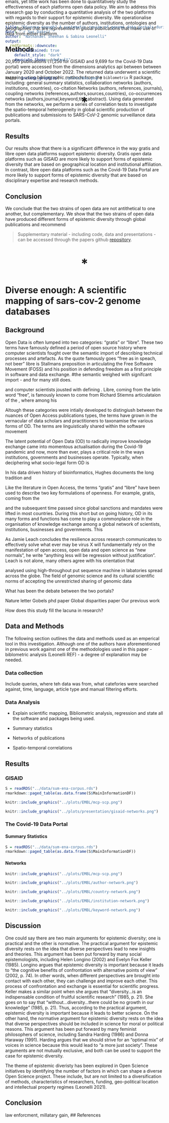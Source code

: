 ```yaml
---
title: "Diverse enough? A systematic review of genome data portals during the sars-cov-2 pandemic"
date: "`r Sys.Date()`"
author: "Nathanael Sheehan & Sabina Leonelli"
output:
  rmdformats::downcute:
    self_contained: true
    default_style: "dark"
    downcute_theme: "default"

---
```



```r
knitr::include_graphics("../plots/dna.png")
```

<p style="text-align:center;font-size:3em;margin-bottom:-15vh"> <b>*</b></p>

<!-- GISAID is a global initiative that enables scientists to access genomic data of the SARS-CoV-2 virus. The platform has been praised for its efforts in enabling global collaboration, yet it has also come under fire for its strict open data policy which requires researchers to sign a data sharing agreement that limits how they can use and share this data.  -->


<!--  The covid-19 pandemic has highlighted the importance of open data sharing as it has allowed researchers to rapidly respond to the pandemic through rapid knowledge exchange.  -->

<!-- Open data is often described as a panacea for the problems of data sharing in science. Yet, its often generalised definition lacks  The two common strains of open data - gratis and libre - are often described as antithetical to one another. Gratis open data is defined as "open data that is free of charge" and libre open data is defined as "open data that is free of legal, technological or social restrictions" (OECD, 2015). 

In recent history the debate between gratis and libre open data has largely played out between GISAID and the Covid-19 data portal in publications, public letters and leaked emails, yet little work has been done to quantitatively study the effectiveness of each platforms open data policy. We aim to address this research gap by conducting a quantitative analysis of the two platforms with regards to their support for epistemic diversity. 

We operationalise epistemic diversity as the number of authors, institutions, ontologies and geographies that are represented in global publications that make use of data from either platform. Epistemic diversity is important because it allows for different forms of knowledge to be represented in scientific research. For example, geographical diversity is important because it allows for different forms of knowledge about the virus to be represented in scientific research. Similarly, disciplinary diversity is important because it allows for different forms of knowledge about the virus to be represented in scientific research. The debate between gratis and libre open data has largely played out between GISAID and the Covid-19 Data Portal. GISAID is a gratis open data platform that was launched in 2008 in response to the outbreak of the H1N1 pandemic. The platform was designed to allow scientists to share genomic data about emerging pathogens with one another. The platform requires users to sign a Data Use Agreement (DUA) which stipulates that users will not share the data with anyone who does not have a DUA. 

The Covid-19 Data Portal is a libre open data platform that was launched in 2020 in response to the outbreak of the SARS-CoV-2 pandemic. The platform was designed to allow scientists to share genomic data about the virus with one another. The platform does not require users to sign a DUA. 

The debate between the two platforms has largely played out in the form of publications, public letters and leaked emails. For example, in May 2020, GISAID released a statement which criticised the Covid-19 Data Portal for not requiring users to sign a DUA. The statement claimed that the lack of a DUA would lead to the misuse of data and would hamper efforts to track the spread of the virus. In response, the Covid-19 Data Portal released a statement which claimed that the DUA was unnecessary and that it would hamper efforts to track the spread of the virus. 

In September 2020, GISAID released an open letter which criticised the Covid-19 Data Portal for not requiring users to sign a DUA. The letter claimed that the lack of a DUA would lead to the misuse of data and would hamper efforts to track the spread of the virus. In response, the Covid-19 Data Portal released a statement which claimed that the DUA was unnecessary and that it would hamper efforts to track the spread of the virus. 

In October 2020, GISAID released an email which criticised the Covid-19 Data Portal for not requiring users to sign a DUA. The email claimed that the lack of a DUA would lead to the misuse of data and would hamper efforts to track the spread of the virus. In response,  -->

# Abstract

## Background

Open data too has undergone a pandemic. The two common strains of open data - gratis or libre - are often described as antithetical to one another. Such a framing of open data has caused a fierce demarcation debate on what constitutes as responsible data sharing during a time of emergency science. This debate has largely played out between GISAID and the Covid-19 data portal in publications, public letters and leaked emails, yet little work has been done to quantitatively study the effectiveness of each platforms open data policy.  We aim to address this research gap by conducting a quantitative analysis of the two platforms with regards to their support for epistemic diversity. We operationalise epistemic diversity as the number of authors, institutions, ontologies and geographies that are represented in global publications that make use of data from either platform. 

## Methods

20,955 publications (11,256 for GISAID and 9,699 for the Covid-19 Data portal) were accessed from the dimensions analytics api between between January 2020 and October 2022. The returned data underwent a scientific mapping using bibliographic methods from the `biblometrix` R package, including: general summary statistics, collaboration networks (authors, institutions, countries), co-citation Networks (authors, references, journals), coupling networks (references,authors,sources,countries), co-occurrences networks (authors,journal,keyword,title,abstract). Using data generated from the networks, we perform a series of correlation tests to investigate the spatio-temporal heterogeneity in global scientific production of publications and submissions to SARS-CoV-2 genomic surveillance data portals.

## Results

Our results show that there is a significant difference in the way gratis and libre open data platforms support epistemic diversity. Gratis open data platforms such as GISAID are more likely to support forms of epistemic diversity that are based on geographical location and institutional affiliation. In contrast, libre open data platforms such as the Covid-19 Data Portal are more likely to support forms of epistemic diversity that are based on disciplinary expertise and research methods.

## Conclusion
We conclude that the two strains of open data are not antithetical to one another, but complementary. We show that the two strains of open data have produced different forms of epistemic diversity through global publications and recommend 

> Supplementary material - including code, data and presentations - can be accessed through the papers github [repository](https://github.com/natesheehan/OPEN-GM/). 

<p style="text-align:center;font-size:3em"> <b>*</b></p>


# Diverse enough: A scientific mapping of sars-cov-2 genome databases 

## Background

Open Data is often lumped into two categories: "gratis" or "libre". These two terms have famously defined a period of open source history where computer scientists fought over the semantic import of describing technical processes and artefacts. As the quote famously goes "free as in speach, not beer" libre is Stallmans preposition in articulating the Free Software Movement (FOSS) and his position in defending freedom as a first principle in software and data exchange. 
#the semantic weighed with signifcant import - and for many still does. 

and computer scientists jousted with defining . Libre, coming from the latin word "free", is famously known to come from Richard Stiemns articulataion of the , where among his  

Altough these categories were intially developed to distingiush between the nuances of Open Access publications types, the terms have grown in the vernacular of data scholars and practitioners to taxonamise the various forms of OD. The terms are linguistically shared within the software movement 

The latent potential of Open Data (OD) to radically improve knowledge exchange came into momentous actualisation during the Covid-19 pandemic and now, more than ever, plays a critical role in the ways institutions, governments and businesses operate. Typically, when deciphering what socio-legal form OD is 

In his data driven history of bioinformatics, Hughes documents the long tradition and 


Like the literature in Open Access, the terms "gratis" and "libre" have been used to describe two key formulations of openness. For example, gratis, coming from the 

and the subsequent time passed since global sanctions and mandates were lifted in most countries. During this short but on going history, OD in its many forms and functions has come to play a commonplace role in the organisation of knowledge exchange among a global network of scientists, institutions, businesses and governments. This 

As Jamie Leach concludes the resilience across research communicates to effectively solve what ever may be virus X will fundamentally rely on the manifestation of open access, open data and open science  as "new normals", he write "anything less will be regression without justification". Leach is not alone, many others agree with his orientation that 

analysed using high-throughout put sequence machine in labatories spread across the globe. The field of genomic science and its cultural scientific norms of accepting the unrestricted sharing of genomic data 


<!-- oncludes, . While taken in its most utopian reading, Leach argument for Open Science, Open Data and Open Access etc missi   -->


What has been the debate between the two portals?

Nature letter
Gobels phd paper
Global disparities paper
Our previous work

How does this study fill the lacuna in research?

## Data and Methods

The following section outlines the data and methods used as an emperical tool in this investigation. Although one of the authors have aforementioned in previous work against one of the methodologies used in this paper - biblometric analysis (Leonelli REF) - a degree of explanation may be needed. 

### Data collection

Include queries, where teh data was from, what catefories were searched against, time, language, article type and manual filtering efforts. 

### Data Analysis

- Explain scientific mapping, Bibliometric analysis, regression and state all the software and packages being used.

- Summary statistics

- Networks of publications

- Spatio-temporal correlations

## Results

### GISAID

```r
S = readRDS("../data/sum-ena-corpus.rds")
rmarkdown::paged_table(as.data.frame(S$MainInformationDF))
```

```r
knitr::include_graphics("../plots/EMBL/mcp-scp.png")
```


```r
knitr::include_graphics("../plots/presentation/gisaid-networks.png")
```

### The Covid-19 Data Portal

#### Summary Statistics

```r
S = readRDS("../data/sum-ena-corpus.rds")
rmarkdown::paged_table(as.data.frame(S$MainInformationDF))
```

#### Networks 

```r
knitr::include_graphics("../plots/EMBL/mcp-scp.png")
```


```r
knitr::include_graphics("../plots/EMBL/author-network.png")
```


```r
knitr::include_graphics("../plots/EMBL/country-network.png")
```


```r
knitr::include_graphics("../plots/EMBL/institution-network.png")
```


```r
knitr::include_graphics("../plots/EMBL/keyword-network.png")
```


## Discussion

One could say there are two main arguments for epistemic diversity; one is practical and the other is normative. The practical argument for epistemic diversity rests on the idea that diverse perspectives lead to new insights and theories. This argument has been put forward by many social epistemologists, including Helen Longino (2002) and Evelyn Fox Keller (1985). Longino argues that epistemic diversity is important because it leads to “the cognitive benefits of confrontation with alternative points of view” (2002, p. 74). In other words, when different perspectives are brought into contact with each other, they can challenge and improve each other. This process of confrontation and exchange is essential for scientific progress. Keller makes a similar point when she argues that “diversity…is an indispensable condition of fruitful scientific research” (1985, p. 21). She goes on to say that “without…diversity…there could be no growth in our knowledge” (1985, p. 21). Thus, according to the practical argument, epistemic diversity is important because it leads to better science. On the other hand, the normative argument for epistemic diversity rests on the idea that diverse perspectives should be included in science for moral or political reasons. This argument has been put forward by many feminist philosophers of science, including Sandra Harding (1986) and Donna Haraway (1991). Harding argues that we should strive for an “optimal mix” of voices in science because this would lead to “a more just society”. These arguments are not mutually exclusive, and both can be used to support the case for epistemic diversity.

The theme of epistemic diveristy has been explored in Open Science initiatives by identifying the number of factors in which can shape a diverse Open Science project. These include, but are not limited to a diversification of methods, characteristics of researchers, funding, geo-political location and intellectual property regimes (Leonelli 2021).

## Conclusion
law enforcment, millatary gain, 
## References

<!-- Throughout the Covid-19 pandemic, genomic science was lauded as pursuing a utopian vision of global scientific co-ordination and collaboration in order to discover solutions for vaccines, hospital protocols and study the pathogen genetic mutations which shook the world. While in many ways, the increased volume, velocity and variety of genomic data sharing that happened in the height of the pandemic did indeed enable a fast track to SARS-Cov-2 solutionism, it is difficult to untangle the fields historical - and present - associations with both European and North American imperialism. Imperialist practices in genomic science embrace socio-scientifc paternalism, the invisibility of labour through the means of technology, and the dissonance among previously colonised countries and their colonising counterparts. Such issues affect the vernacularisation of genomic science, the translation of data into knowledge and the way in which technology is deployed. The way in which genomic data is governed during a pandemic can have profound implications for how the science is used, and by whom. 


The SARS-CoV-2 pandemic has seen a dramatic increase in the use of genomic data, with initiatives such as the Global Initiative on Sharing All Influenza Data (GISAID) and the Covid-19 Data Portal being among the leading in facilitating open sharing of all kinds; sequence, patient metadata records ,photogenic trees, literature and much more*. Despite this seemingly aulurtistic image of science, there has been an on going debate questioning if these increased sharing may not be inclusive or diverse enough, and that existing inequalities among global scientific networks may be exacerbated. Following on from this line of inquiry, -->
